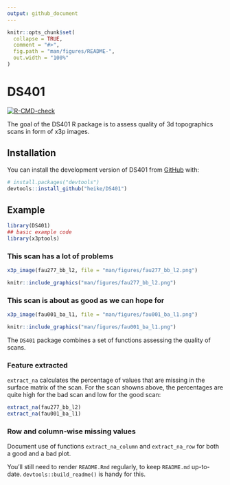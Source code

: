 ```yaml
---
output: github_document
---
```


<!-- README.md is generated from README.Rmd. Please edit that file -->

```r
knitr::opts_chunk$set(
  collapse = TRUE,
  comment = "#>",
  fig.path = "man/figures/README-",
  out.width = "100%"
)
```

# DS401

<!-- badges: start -->
[![R-CMD-check](https://github.com/heike/DS401/workflows/R-CMD-check/badge.svg)](https://github.com/heike/DS401/actions)
<!-- badges: end -->

The goal of the DS401 R package is to assess quality of 3d topographics scans in form of x3p images. 

## Installation

You can install the development version of DS401 from [GitHub](https://github.com/) with:

``` r
# install.packages("devtools")
devtools::install_github("heike/DS401")
```

## Example


```r
library(DS401)
## basic example code
library(x3ptools)
```

### This scan has a lot of problems

```r
x3p_image(fau277_bb_l2, file = "man/figures/fau277_bb_l2.png")
```

```r
knitr::include_graphics("man/figures/fau277_bb_l2.png")
```

### This scan is about as good as we can hope for

```r
x3p_image(fau001_ba_l1, file = "man/figures/fau001_ba_l1.png")
```

```r
knitr::include_graphics("man/figures/fau001_ba_l1.png")
```


The `DS401` package combines a set of functions assessing the quality of scans.

### Feature extracted

`extract_na` calculates the percentage of values that are missing in the surface matrix of the scan. For the scan showns above, the percentages are quite high for the bad scan and low for the good scan:

```r
extract_na(fau277_bb_l2)
extract_na(fau001_ba_l1)
```

### Row and column-wise missing values

Document use of functions `extract_na_column` and `extract_na_row` for both a good and a bad plot. 

You'll still need to render `README.Rmd` regularly, to keep `README.md` up-to-date. `devtools::build_readme()` is handy for this. 

